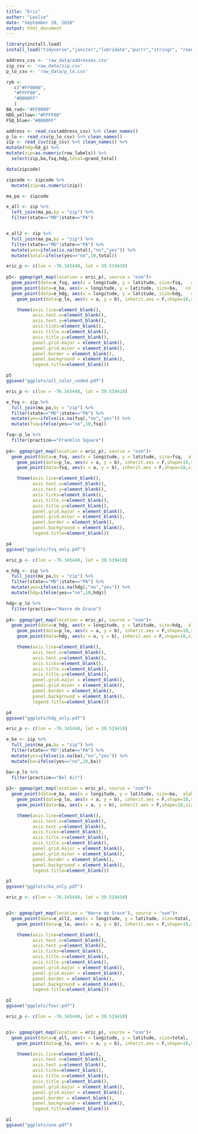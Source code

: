 ```yaml
---
title: "Eric"
author: "Leslie"
date: "September 20, 2018"
output: html_document
---
```


```r

library(install.load)
install_load("tidyverse","janitor","lubridate","purrr","stringr", "readr", "dplyr", "tidyr", "readxl", "data.table", "tidyselect", "knitr","kableExtra", "parsedate","rio","stringi","stringr","ggplot2","grid","gtable","zipcode","maps", "viridis", "ggthemes","blscrapeR","ggmap","maps") 

```

```r
address_csv <- 'raw_data/addresses.csv'
zip_csv <- 'raw_data/zip.csv'
p_lo_csv <- 'raw_data/p_lo.csv'

ryb <-
   c("#FF0000",
   "#FFFF00",
   "#0000FF"
   )
BA_red<-"#FF0000"
HDG_yellow<-"#FFFF00"
FSQ_blue<-"#0000FF"


```

```r
address <- read_csv(address_csv) %>% clean_names()
p_lo <- read_csv(p_lo_csv) %>% clean_names()
zip <- read_csv(zip_csv) %>% clean_names() %>% 
mutate(hdg=hd_g) %>% 
mutate(zip=as.numeric(row_labels)) %>% 
  select(zip,ba,fsq,hdg,total=grand_total)

data(zipcode)

zipcode <- zipcode %>% 
  mutate(zip=as.numeric(zip))

ma_pa <- zipcode 


```


```r

e_all <- zip %>% 
  left_join(ma_pa,by = "zip") %>% 
  filter(state=="MD"|state=="PA")


e_all2 <- zip %>% 
  full_join(ma_pa,by = "zip") %>% 
  filter(state=="MD"|state=="PA") %>%  
  mutate(yes=ifelse(is.na(total),"no","yes")) %>% 
  mutate(total=ifelse(yes=="no",10,total))

```


```r
eric_p <- c(lon = -76.345440, lat = 39.519410)
  
p5<- ggmap(get_map(location = eric_p), source = "osm")+
  geom_point(data=e_fsq, aes(x = longitude, y = latitude, size=fsq,   color=FSQ_blue,alpha=1), inherit.aes = F)+
  geom_point(data=e_ba, aes(x = longitude, y = latitude, size=ba,   color=BA_red,alpha=1), inherit.aes = F)+
  geom_point(data=e_hdg, aes(x = longitude, y = latitude, size=hdg,   color=HDG_yellow,alpha=1), inherit.aes = F)+
    geom_point(data=p_lo, aes(x = a, y = b), inherit.aes = F,shape=18,size=3,color=ryb)+

    theme(axis.line=element_blank(),
          axis.text.x=element_blank(),
          axis.text.y=element_blank(),
          axis.ticks=element_blank(),
          axis.title.x=element_blank(),
          axis.title.y=element_blank(),
          panel.grid.major = element_blank(),
          panel.grid.minor = element_blank(),
          panel.border = element_blank(),
          panel.background = element_blank(),
          legend.title=element_blank())

p5
ggsave("ggplots/all_color_coded.pdf")
```


```r
eric_p <- c(lon = -76.345440, lat = 39.519410)

e_fsq <- zip %>% 
  full_join(ma_pa,by = "zip") %>% 
  filter(state=="MD"|state=="PA") %>%  
  mutate(yes=ifelse(is.na(fsq),"no","yes")) %>% 
  mutate(fsq=ifelse(yes=="no",10,fsq))

fsq<-p_lo %>% 
  filter(practice=="Franklin Square")
  
p4<- ggmap(get_map(location = eric_p), source = "osm")+
  geom_point(data=e_fsq, aes(x = longitude, y = latitude, size=fsq,  alpha = .5, color=yes), inherit.aes = F)+
    geom_point(data=p_lo, aes(x = a, y = b), inherit.aes = F,shape=18,size=3)+
    geom_point(data=fsq, aes(x = a, y = b), inherit.aes = F,shape=18,size=3,color="#cc0000")+

    theme(axis.line=element_blank(),
          axis.text.x=element_blank(),
          axis.text.y=element_blank(),
          axis.ticks=element_blank(),
          axis.title.x=element_blank(),
          axis.title.y=element_blank(),
          panel.grid.major = element_blank(),
          panel.grid.minor = element_blank(),
          panel.border = element_blank(),
          panel.background = element_blank(),
          legend.title=element_blank())

p4
ggsave("ggplots/fsq_only.pdf")
```


```r
eric_p <- c(lon = -76.345440, lat = 39.519410)

e_hdg <- zip %>% 
  full_join(ma_pa,by = "zip") %>% 
  filter(state=="MD"|state=="PA") %>%  
  mutate(yes=ifelse(is.na(hdg),"no","yes")) %>% 
  mutate(hdg=ifelse(yes=="no",10,hdg))

hdg<-p_lo %>% 
  filter(practice=="Havre de Grace")
  
p4<- ggmap(get_map(location = eric_p), source = "osm")+
  geom_point(data=e_hdg, aes(x = longitude, y = latitude, size=hdg,  alpha = .5, color=yes), inherit.aes = F)+
    geom_point(data=p_lo, aes(x = a, y = b), inherit.aes = F,shape=18,size=3)+
    geom_point(data=hdg, aes(x = a, y = b), inherit.aes = F,shape=18,size=3,color="#cc0000")+

    theme(axis.line=element_blank(),
          axis.text.x=element_blank(),
          axis.text.y=element_blank(),
          axis.ticks=element_blank(),
          axis.title.x=element_blank(),
          axis.title.y=element_blank(),
          panel.grid.major = element_blank(),
          panel.grid.minor = element_blank(),
          panel.border = element_blank(),
          panel.background = element_blank(),
          legend.title=element_blank())

p4
ggsave("ggplots/hdg_only.pdf")
```


```r
eric_p <- c(lon = -76.345440, lat = 39.519410)

e_ba <- zip %>% 
  full_join(ma_pa,by = "zip") %>% 
  filter(state=="MD"|state=="PA") %>%  
  mutate(yes=ifelse(is.na(ba),"no","yes")) %>% 
  mutate(ba=ifelse(yes=="no",10,ba))

ba<-p_lo %>% 
  filter(practice=="Bel Air")
  
p3<- ggmap(get_map(location = eric_p), source = "osm")+
  geom_point(data=e_ba, aes(x = longitude, y = latitude, size=ba,  alpha = .5, color=yes), inherit.aes = F)+
    geom_point(data=p_lo, aes(x = a, y = b), inherit.aes = F,shape=18,size=3)+
    geom_point(data=ba, aes(x = a, y = b), inherit.aes = F,shape=18,size=3,color="#cc0000")+

    theme(axis.line=element_blank(),
          axis.text.x=element_blank(),
          axis.text.y=element_blank(),
          axis.ticks=element_blank(),
          axis.title.x=element_blank(),
          axis.title.y=element_blank(),
          panel.grid.major = element_blank(),
          panel.grid.minor = element_blank(),
          panel.border = element_blank(),
          panel.background = element_blank(),
          legend.title=element_blank())

p3
ggsave("ggplots/ba_only.pdf")
```

```r
eric_p <- c(lon = -76.345440, lat = 39.519410)


p2<- ggmap(get_map(location = "Havre de Grace"), source = "osm")+
  geom_point(data=e_all2, aes(x = longitude, y = latitude, size=total,  alpha = .5, color=yes), inherit.aes = F)+
    geom_point(data=p_lo, aes(x = a, y = b), inherit.aes = F,shape=18,size=3)+

    theme(axis.line=element_blank(),
          axis.text.x=element_blank(),
          axis.text.y=element_blank(),
          axis.ticks=element_blank(),
          axis.title.x=element_blank(),
          axis.title.y=element_blank(),
          panel.grid.major = element_blank(),
          panel.grid.minor = element_blank(),
          panel.border = element_blank(),
          panel.background = element_blank(),
          legend.title=element_blank())

p2
ggsave("ggplots/four.pdf")
```


```r
eric_p <- c(lon = -76.345440, lat = 39.519410)


p1<- ggmap(get_map(location = eric_p), source = "osm")+
  geom_point(data=e_all, aes(x = longitude, y = latitude, size=total,  alpha = .3), inherit.aes = F)+
    geom_point(data=p_lo, aes(x = a, y = b), inherit.aes = F,shape=18,size=3,color="#cc0000")+

    theme(axis.line=element_blank(),
          axis.text.x=element_blank(),
          axis.text.y=element_blank(),
          axis.ticks=element_blank(),
          axis.title.x=element_blank(),
          axis.title.y=element_blank(),
          panel.grid.major = element_blank(),
          panel.grid.minor = element_blank(),
          panel.border = element_blank(),
          panel.background = element_blank(),
          legend.title=element_blank())

p1
ggsave("ggplots/one.pdf")
```

